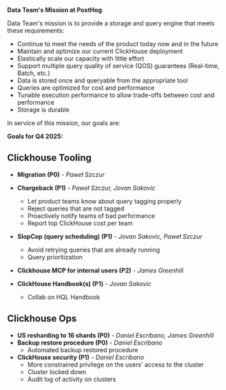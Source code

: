 **Data Team's Mission at PostHog**

Data Team's mission is to provide a storage and query engine that meets these requirements:
- Continue to meet the needs of the product today now and in the future
- Maintain and optimize our current ClickHouse deployment
- Elastically scale our capacity with little effort
- Support multiple query quality of service (QOS) guarantees (Real-time, Batch, etc.)
- Data is stored once and queryable from the appropriate tool
- Queries are optimized for cost and performance
- Tunable execution performance to allow trade-offs between cost and performance
- Storage is durable

In service of this mission, our goals are:

**Goals for Q4 2025:**

## Clickhouse Tooling

- **Migration (P0)** - _Paweł Szczur_

- **Chargeback (P1)** - _Paweł Szczur, Jovan Sakovic_
    - Let product teams know about query tagging properly
    - Reject queries that are not tagged
    - Proactively notify teams of bad performance
    - Report top ClickHouse cost per team

- **SlopCop (query scheduling) (P1)** - _Jovan Sakovic, Paweł Szczur_
    - Avoid retrying queries that are already running
    - Query prioritization

- **Clickhouse MCP for internal users (P2)** - _James Greenhill_

- **ClickHouse Handbook(s) (P1)** - _Jovan Sakovic_
    - Collab on HQL Handbook


## Clickhouse Ops

- **US resharding to 16 shards (P0)** - _Daniel Escribano, James Greenhill_
- **Backup restore procedure (P0)** - _Daniel Escribano_
    - Automated backup restored procedure
- **ClickHouse security (P1)** - _Daniel Escribano_
    - More constrained privilege on the users' access to the cluster
    - Cluster locked down
    - Audit log of activity on clusters
